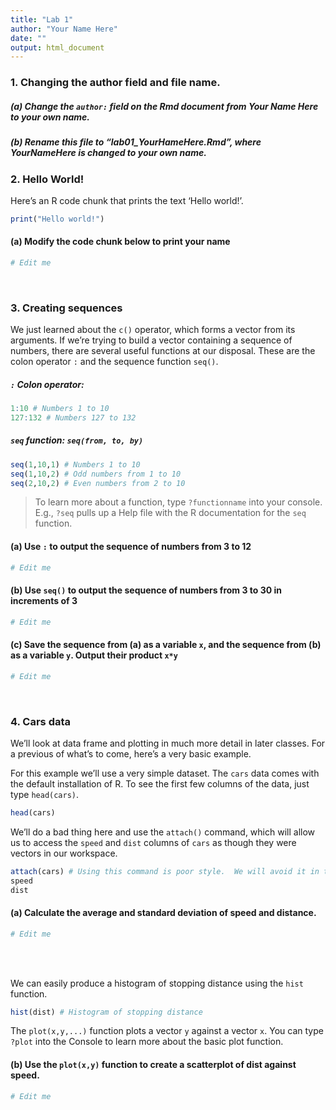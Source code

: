 ```yaml
---
title: "Lab 1"
author: "Your Name Here"
date: ""
output: html_document
---
```


### 1. Changing the author field and file name.

##### (a) Change the `author:` field on the Rmd document from Your Name Here to your own name.

##### (b) Rename this file to "lab01_YourHameHere.Rmd", where YourNameHere is changed to your own name.

### 2.  Hello World!

Here's an R code chunk that prints the text 'Hello world!'.

```r
print("Hello world!")
```

#### (a) Modify the code chunk below to print your name
```r
# Edit me
```

<br>

### 3.  Creating sequences
We just learned about the `c()` operator, which forms a vector from its arguments.  If we're trying to build a vector containing a sequence of numbers, there are several useful functions at our disposal.  These are the colon operator `:` and the sequence function `seq()`.

##### `:` Colon operator: 
```r
1:10 # Numbers 1 to 10
127:132 # Numbers 127 to 132
```

##### `seq` function: `seq(from, to, by)`
```r
seq(1,10,1) # Numbers 1 to 10
seq(1,10,2) # Odd numbers from 1 to 10
seq(2,10,2) # Even numbers from 2 to 10
```

> To learn more about a function, type `?functionname` into your console.  E.g., `?seq` pulls up a Help file with the R documentation for the `seq` function.

#### (a) Use `:` to output the sequence of numbers from 3 to 12
```r
# Edit me
```

#### (b) Use `seq()` to output the sequence of numbers from 3 to 30 in increments of 3
```r
# Edit me
```

#### (c) Save the sequence from (a) as a variable `x`, and the sequence from (b) as a variable `y`.  Output their product `x*y`
```r
# Edit me
```

<br>

### 4. Cars data

We'll look at data frame and plotting in much more detail in later classes.  For a previous of what's to come, here's a very basic example.

For this example we'll use a very simple dataset.  The `cars` data comes with the default installation of R.  To see the first few columns of the data, just type `head(cars)`.

```r
head(cars)
```

We'll do a bad thing here and use the `attach()` command, which will allow us to access the `speed` and `dist` columns of `cars` as though they were vectors in our workspace.

```r
attach(cars) # Using this command is poor style.  We will avoid it in the future.
speed
dist
```

#### (a) Calculate the average and standard deviation of speed and distance.
```r
# Edit me
```

<br>

<br>  We can easily produce a histogram of stopping distance using the `hist` function.
```r
hist(dist) # Histogram of stopping distance
```

The `plot(x,y,...)` function plots a vector `y` against a vector `x`.  You can type `?plot` into the Console to learn more about the basic plot function. 

#### (b) Use the `plot(x,y)` function to create a scatterplot of dist against speed.
```r
# Edit me
```